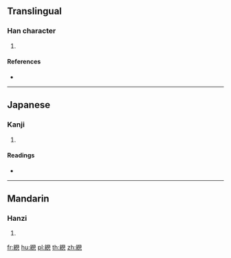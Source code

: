 {{character info/new}}
==Translingual==

===Han character===
{{Han char|rn=120|rad=糸|as=23|sn=29|four=|canj=VFVFP}}

# {{defn|Han|sort=糸23}}

====References====
* {{Han ref|kx=0944.240|dkj=28106|dj=1384.300|hdz=53472.120|uh=7E9E|ud=32414}}

----

==Japanese==

===Kanji===
{{ja-kanji|grade=|rs=糸23}}

# {{defn|lang=ja|sort=糸23}}

====Readings====
* {{ja-readings|on=[[れん]] (ren)|kun=[[つづく]] (tsuzuku)|nanori=}}

----

==Mandarin==

===Hanzi===
{{cmn-hanzi|pin=[[liàn]] ([[lian4]])|wg=lien<sup>4</sup>}}

# {{defn|lang=cmn|sort=糸23}}

[[fr:纞]]
[[hu:纞]]
[[pl:纞]]
[[th:纞]]
[[zh:纞]]